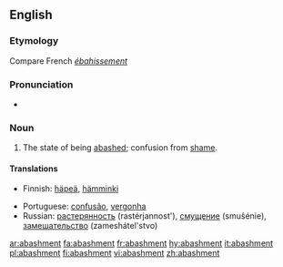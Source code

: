 ==English==

===Etymology===
Compare French ''[[ébahissement]]''

===Pronunciation===
* {{a|RP}} {{IPA|/əˈbæʃmənt/}}

===Noun===
{{en-noun}}

# The state of being [[abashed]]; confusion from [[shame]].

====Translations====
{{trans-top|the state of being abashed; confusion from shame}}
* Finnish: [[häpeä]], [[hämminki]]
{{trans-mid}}
* Portuguese: [[confusão]], [[vergonha]]
* Russian: [[растерянность]] (rastérjannost'), [[смущение]] (smuŝénie), [[замешательство]] (zameshátel'stvo)
{{trans-bottom}}

[[ar:abashment]]
[[fa:abashment]]
[[fr:abashment]]
[[hy:abashment]]
[[it:abashment]]
[[pl:abashment]]
[[fi:abashment]]
[[vi:abashment]]
[[zh:abashment]]